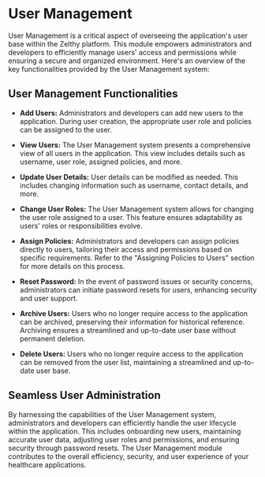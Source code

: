 # User Management

User Management is a critical aspect of overseeing the application's user base within the Zelthy platform. This module empowers administrators and developers to efficiently manage users' access and permissions while ensuring a secure and organized environment. Here's an overview of the key functionalities provided by the User Management system:

## User Management Functionalities

- **Add Users:**
   Administrators and developers can add new users to the application. During user creation, the appropriate user role and policies can be assigned to the user.

- **View Users:**
   The User Management system presents a comprehensive view of all users in the application. This view includes details such as username, user role, assigned policies, and more.

- **Update User Details:**
   User details can be modified as needed. This includes changing information such as username, contact details, and more.

- **Change User Roles:**
   The User Management system allows for changing the user role assigned to a user. This feature ensures adaptability as users' roles or responsibilities evolve.

- **Assign Policies:**
   Administrators and developers can assign policies directly to users, tailoring their access and permissions based on specific requirements. Refer to the "Assigning Policies to Users" section for more details on this process.

- **Reset Password:**
   In the event of password issues or security concerns, administrators can initiate password resets for users, enhancing security and user support.

- **Archive Users:**
    Users who no longer require access to the application can be archived, preserving their information for historical reference. Archiving ensures a streamlined and up-to-date user base without permanent deletion.

- **Delete Users:**
   Users who no longer require access to the application can be removed from the user list, maintaining a streamlined and up-to-date user base.

## Seamless User Administration

By harnessing the capabilities of the User Management system, administrators and developers can efficiently handle the user lifecycle within the application. This includes onboarding new users, maintaining accurate user data, adjusting user roles and permissions, and ensuring security through password resets. The User Management module contributes to the overall efficiency, security, and user experience of your healthcare applications.

